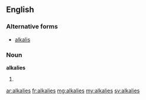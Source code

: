 ==English==

===Alternative forms===
* [[alkalis]]

===Noun===
'''alkalies'''

# {{plural of|alkali}}

[[ar:alkalies]]
[[fr:alkalies]]
[[mg:alkalies]]
[[my:alkalies]]
[[sv:alkalies]]